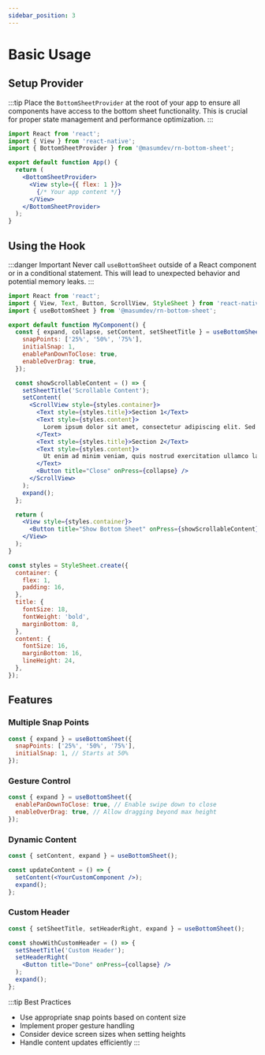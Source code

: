 ```yaml
---
sidebar_position: 3
---
```


# Basic Usage

## Setup Provider

:::tip
Place the `BottomSheetProvider` at the root of your app to ensure all components have access to the bottom sheet functionality. This is crucial for proper state management and performance optimization.
:::

```jsx
import React from 'react';
import { View } from 'react-native';
import { BottomSheetProvider } from '@masumdev/rn-bottom-sheet';

export default function App() {
  return (
    <BottomSheetProvider>
      <View style={{ flex: 1 }}>
        {/* Your app content */}
      </View>
    </BottomSheetProvider>
  );
}
```

## Using the Hook

:::danger Important
Never call `useBottomSheet` outside of a React component or in a conditional statement. This will lead to unexpected behavior and potential memory leaks.
:::

```jsx
import React from 'react';
import { View, Text, Button, ScrollView, StyleSheet } from 'react-native';
import { useBottomSheet } from '@masumdev/rn-bottom-sheet';

export default function MyComponent() {
  const { expand, collapse, setContent, setSheetTitle } = useBottomSheet({
    snapPoints: ['25%', '50%', '75%'],
    initialSnap: 1,
    enablePanDownToClose: true,
    enableOverDrag: true,
  });

  const showScrollableContent = () => {
    setSheetTitle('Scrollable Content');
    setContent(
      <ScrollView style={styles.container}>
        <Text style={styles.title}>Section 1</Text>
        <Text style={styles.content}>
          Lorem ipsum dolor sit amet, consectetur adipiscing elit. Sed do eiusmod tempor incididunt ut labore et dolore magna aliqua.
        </Text>
        <Text style={styles.title}>Section 2</Text>
        <Text style={styles.content}>
          Ut enim ad minim veniam, quis nostrud exercitation ullamco laboris nisi ut aliquip ex ea commodo consequat.
        </Text>
        <Button title="Close" onPress={collapse} />
      </ScrollView>
    );
    expand();
  };

  return (
    <View style={styles.container}>
      <Button title="Show Bottom Sheet" onPress={showScrollableContent} />
    </View>
  );
}

const styles = StyleSheet.create({
  container: {
    flex: 1,
    padding: 16,
  },
  title: {
    fontSize: 18,
    fontWeight: 'bold',
    marginBottom: 8,
  },
  content: {
    fontSize: 16,
    marginBottom: 16,
    lineHeight: 24,
  },
});
```

## Features

### Multiple Snap Points

```jsx
const { expand } = useBottomSheet({
  snapPoints: ['25%', '50%', '75%'],
  initialSnap: 1, // Starts at 50%
});
```

### Gesture Control

```jsx
const { expand } = useBottomSheet({
  enablePanDownToClose: true, // Enable swipe down to close
  enableOverDrag: true, // Allow dragging beyond max height
});
```

### Dynamic Content

```jsx
const { setContent, expand } = useBottomSheet();

const updateContent = () => {
  setContent(<YourCustomComponent />);
  expand();
};
```

### Custom Header

```jsx
const { setSheetTitle, setHeaderRight, expand } = useBottomSheet();

const showWithCustomHeader = () => {
  setSheetTitle('Custom Header');
  setHeaderRight(
    <Button title="Done" onPress={collapse} />
  );
  expand();
};
```

:::tip Best Practices
- Use appropriate snap points based on content size
- Implement proper gesture handling
- Consider device screen sizes when setting heights
- Handle content updates efficiently
:::